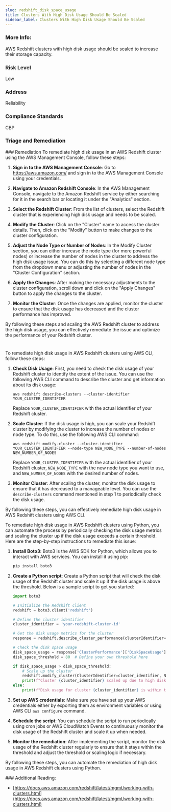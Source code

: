 ```yaml
---
slug: redshift_disk_space_usage
title: Clusters With High Disk Usage Should Be Scaled
sidebar_label: Clusters With High Disk Usage Should Be Scaled
---
```


### More Info:

AWS Redshift clusters with high disk usage should be scaled to increase their storage capacity.

### Risk Level

Low

### Address

Reliability

### Compliance Standards

CBP



### Triage and Remediation
<Tabs>
<Tab title='Remediation'>
### Remediation

<AccordionGroup>
<Accordion title='Using Console' defaultOpen='true'>
To remediate high disk usage in an AWS Redshift cluster using the AWS Management Console, follow these steps:

1. **Sign in to the AWS Management Console**: Go to https://aws.amazon.com/ and sign in to the AWS Management Console using your credentials.

2. **Navigate to Amazon Redshift Console**: In the AWS Management Console, navigate to the Amazon Redshift service by either searching for it in the search bar or locating it under the "Analytics" section.

3. **Select the Redshift Cluster**: From the list of clusters, select the Redshift cluster that is experiencing high disk usage and needs to be scaled.

4. **Modify the Cluster**: Click on the "Cluster" name to access the cluster details. Then, click on the "Modify" button to make changes to the cluster configuration.

5. **Adjust the Node Type or Number of Nodes**: In the Modify Cluster section, you can either increase the node type (for more powerful nodes) or increase the number of nodes in the cluster to address the high disk usage issue. You can do this by selecting a different node type from the dropdown menu or adjusting the number of nodes in the "Cluster Configuration" section.

6. **Apply the Changes**: After making the necessary adjustments to the cluster configuration, scroll down and click on the "Apply Changes" button to apply the changes to the cluster.

7. **Monitor the Cluster**: Once the changes are applied, monitor the cluster to ensure that the disk usage has decreased and the cluster performance has improved.

By following these steps and scaling the AWS Redshift cluster to address the high disk usage, you can effectively remediate the issue and optimize the performance of your Redshift cluster.

#
</Accordion>

<Accordion title='Using CLI'>
To remediate high disk usage in AWS Redshift clusters using AWS CLI, follow these steps:

1. **Check Disk Usage**: First, you need to check the disk usage of your Redshift cluster to identify the extent of the issue. You can use the following AWS CLI command to describe the cluster and get information about its disk usage:
   ```
   aws redshift describe-clusters --cluster-identifier YOUR_CLUSTER_IDENTIFIER
   ```
   Replace `YOUR_CLUSTER_IDENTIFIER` with the actual identifier of your Redshift cluster.

2. **Scale Cluster**: If the disk usage is high, you can scale your Redshift cluster by modifying the cluster to increase the number of nodes or node type. To do this, use the following AWS CLI command:
   ```
   aws redshift modify-cluster --cluster-identifier YOUR_CLUSTER_IDENTIFIER --node-type NEW_NODE_TYPE --number-of-nodes NEW_NUMBER_OF_NODES
   ```
   Replace `YOUR_CLUSTER_IDENTIFIER` with the actual identifier of your Redshift cluster, `NEW_NODE_TYPE` with the new node type you want to use, and `NEW_NUMBER_OF_NODES` with the desired number of nodes.

3. **Monitor Cluster**: After scaling the cluster, monitor the disk usage to ensure that it has decreased to a manageable level. You can use the `describe-clusters` command mentioned in step 1 to periodically check the disk usage.

By following these steps, you can effectively remediate high disk usage in AWS Redshift clusters using AWS CLI.
</Accordion>

<Accordion title='Using Python'>
To remediate high disk usage in AWS Redshift clusters using Python, you can automate the process by periodically checking the disk usage metrics and scaling the cluster up if the disk usage exceeds a certain threshold. Here are the step-by-step instructions to remediate this issue:

1. **Install Boto3**: Boto3 is the AWS SDK for Python, which allows you to interact with AWS services. You can install it using pip:
   ```bash
   pip install boto3
   ```

2. **Create a Python script**: Create a Python script that will check the disk usage of the Redshift cluster and scale it up if the disk usage is above the threshold. Below is a sample script to get you started:

   ```python
   import boto3

   # Initialize the Redshift client
   redshift = boto3.client('redshift')

   # Define the cluster identifier
   cluster_identifier = 'your-redshift-cluster-id'

   # Get the disk usage metrics for the cluster
   response = redshift.describe_cluster_performance(clusterIdentifier=cluster_identifier)

   # Check the disk space usage
   disk_space_usage = response['ClusterPerformance']['DiskSpaceUsage']
   disk_space_threshold = 80  # Define your own threshold here

   if disk_space_usage > disk_space_threshold:
       # Scale up the cluster
       redshift.modify_cluster(ClusterIdentifier=cluster_identifier, NumberOfNodes=2)  # Increase the number of nodes as needed
       print(f"Cluster {cluster_identifier} scaled up due to high disk usage.")
   else:
       print(f"Disk usage for cluster {cluster_identifier} is within the threshold.")

   ```

3. **Set up AWS credentials**: Make sure you have set up your AWS credentials either by exporting them as environment variables or using AWS CLI `aws configure` command.

4. **Schedule the script**: You can schedule the script to run periodically using cron jobs or AWS CloudWatch Events to continuously monitor the disk usage of the Redshift cluster and scale it up when needed.

5. **Monitor the remediation**: After implementing the script, monitor the disk usage of the Redshift cluster regularly to ensure that it stays within the threshold and adjust the threshold or scaling logic if necessary.

By following these steps, you can automate the remediation of high disk usage in AWS Redshift clusters using Python.
</Accordion>

</AccordionGroup>
</Tab>
</Tabs>
### Additional Reading:

- [https://docs.aws.amazon.com/redshift/latest/mgmt/working-with-clusters.html](https://docs.aws.amazon.com/redshift/latest/mgmt/working-with-clusters.html) 

